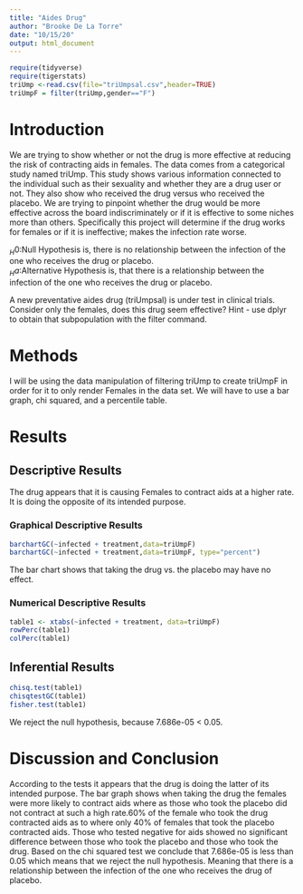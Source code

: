 ```yaml
---
title: "Aides Drug"
author: "Brooke De La Torre"
date: "10/15/20"
output: html_document
---
```


```r
require(tidyverse)
require(tigerstats)
triUmp <-read.csv(file="triUmpsal.csv",header=TRUE)
triUmpF = filter(triUmp,gender=="F")
```

# Introduction

<!--In this section you explain what you are trying to show.  Where did the data come from?  What is the research or other question you are trying to answer?.  If you skimp in this section expect to be marked down in your grade. Paint a picture of the project a couple of paragraphs is expected!-->
We are trying to show whether or not the drug is more effective at reducing the risk of contracting aids in females. The data comes from a categorical study named triUmp. This study shows various information connected to the individual such as their sexuality and whether they are a drug user or not. They also show who received the drug versus who received the placebo. 
We are trying to pinpoint whether the drug would be more effective across the board indiscriminately or if it is effective to some niches more than others. Specifically this project will determine if the drug works for females or if it is ineffective; makes the infection rate worse. 

$_H0$:Null Hypothesis is, there is no relationship between the infection of the one who receives the drug or placebo.    
$_Ha$:Alternative Hypothesis is, that there is a relationship between the infection of the one who receives the drug or placebo.  

A new  preventative aides drug (triUmpsal) is under test in clinical trials. Consider only the females, does this drug seem effective?  Hint - use dplyr to obtain that subpopulation with the filter command.

# Methods

<!--Decide on your methods:  use "variable analysis" or other appropriate descriptors.  Make sure to choose at least one graphical method and at least one numerical method. Discuss what data manipulations may be needed for example subsetting or other binning procedures and what sort of graphical displays and inferential tools will be used!-->
I will be using the data manipulation of filtering triUmp to create triUmpF in order for it to only render Females in the data set.
We will have to use a bar graph, chi squared, and a percentile table.

# Results

<!--Divide this section into two sub-sections:  One for your descriptive  results and one for your inferential results.!-->

## Descriptive Results
The drug appears that it is causing Females to contract aids at a higher rate. It is doing the opposite of its intended purpose.

### Graphical Descriptive Results

<!--Graphical results here.  Make sure to show your code.  Provide appropriate labels for axes, giving units if possible, and provide a good title for the graph, too.  Use the graphical results to describe the patterns if any that exist in the data as focused toward the research question. Bottom line is to explain the features of the graph that are relevant to conforming or departing to what is expected by your null hypothesis !-->

```r
barchartGC(~infected + treatment,data=triUmpF)
barchartGC(~infected + treatment,data=triUmpF, type="percent")

```    
   
The bar chart shows that taking the drug vs. the placebo may have no effect.    

### Numerical Descriptive Results

<!--Numerical results go here. Use the numerical results to describe the patterns if any that exist in the data as focused toward the research question!-->

```r
table1 <- xtabs(~infected + treatment, data=triUmpF)
rowPerc(table1)
colPerc(table1)
```

## Inferential Results

<!--State hypothesis clearly.  Make sure your discussion of the inferential test covers all the aspects that the test output produces, such as test statistic, p-value etc.  Make a decision about the null hypothesis, explain the assumptions on which the selected test/procedure was based, and why the chosen procedure satisfys the assumptions and is appropriate to answer the research question!-->

```r
chisq.test(table1)
chisqtestGC(table1)
fisher.test(table1)
```
We reject the null hypothesis, because  7.686e-05 < 0.05.

# Discussion and Conclusion

<!--Discussion and conclusion here.  If you found a relationship be sure to consider whether the relationship occurs because one of the variavbles causes the other, or whether they perhasps are related for some other reason.  Watch the chapter 6 videos from the GeorgeTown videos collection.!-->

According to the tests it appears that the drug is doing the latter of its intended purpose. The bar graph shows when taking the drug the females were more likely to contract aids where as those who took the placebo did not contract at such a high rate.60% of the female who took the drug contracted aids as to where only 40% of females that took the placebo contracted aids. Those who tested negative for aids showed no significant difference between those who took the placebo and those who took the drug. Based on the chi squared test we conclude that 7.686e-05 is less than 0.05 which means that we reject the null hypothesis. Meaning that there is a relationship between the infection of the one who receives the drug of placebo.  
